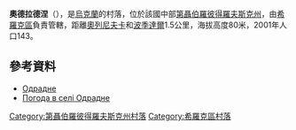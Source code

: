 {{coord|47|38|25|N|33|23|52|E|scale:30000_region:UA|display=title}}

'''奧德拉德涅'''（{{lang-uk|Одрадне}}），是[[烏克蘭|烏克蘭]]的村落，位於該國中部[[第聶伯羅彼得羅夫斯克州|第聶伯羅彼得羅夫斯克州]]，由[[希羅克區|希羅克區]]負責管轄，距離[[奧列尼夫卡_(希羅克區)|奧列尼夫卡]]和[[波季達爾|波季達爾]]1.5公里，海拔高度80米，2001年人口143。

==參考資料==
*[http://gska2.rada.gov.ua/pls/z7502/A005?rdat1=06.12.2007&rf7571=42023 Одрадне]{{dead link|date=2017年12月 |bot=InternetArchiveBot |fix-attempted=yes }}
* [http://weather.in.ua/ua/dnepropetrovskaja/18503 Погода в селі Одрадне] {{Wayback|url=http://weather.in.ua/ua/dnepropetrovskaja/18503 |date=20160607120455 }}

{{DEFAULTSORT:Одрадне}}
[[Category:第聶伯羅彼得羅夫斯克州村落|Category:第聶伯羅彼得羅夫斯克州村落]]
[[Category:希羅克區村落|Category:希羅克區村落]]


{{Dnipropetrovsk-geo-stub}}